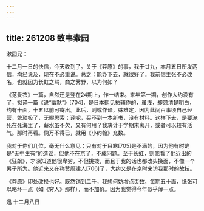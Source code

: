 ```yaml
---
---
---
```

title: 261208 致韦素园
---




漱园兄：

十二月一日的快信，今天收到了。关于《莽原》的事，我于廿九，本月五日所发两信，均经说及，现在不必重说。总之：能办下去，就很好了。我前信主张不必改名，也就因为长虹之骂，商之霁野，以为何如？

《范爱农》一篇，自然还是登在24期上，作一结束。来年第一期，创作大约没有了，拟译一篇《说“幽默”》[704]，是日本鹤见祐辅作的，虽浅，却颇清楚明白，约有十面，十五以前可寄出。此后，则或作译，殊难定，因为此间百事须自己经营，繁琐极了，无暇思索；译呢，买不到一本新书，没有材料。这样下去，是要淹死在死海里了，薪水虽不欠，又有何用？我决计于学期末离开，或者可以较有活气。那时再看。倘万不得已，就用《小约翰》充数。

我对于你们几位，毫无什么意见；只有对于目寒[705]是不满的，因为他有时确是“无中生有”的造谣，但他不在京了，不成问题。至于长虹，则我看了他近出的《狂飙》，才深知道他很卑劣，不但挑拨，而且于我的话也都改头换面，不像一个男子所为。他近来又在称赞周建人[706]了，大约又是在京时来访我那时的故技。

《莽原》印处改换也好。既然销到二千，我想何妨增点页数，每期五十面，纸张可以略坏一点（如《穷人》那样），而不加价。因为我觉得今年似乎薄一点。

迅 十二月八日